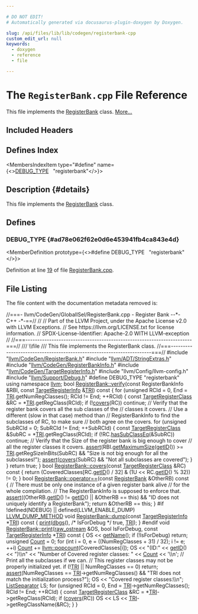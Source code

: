 ```yaml
---

# DO NOT EDIT!
# Automatically generated via docusaurus-plugin-doxygen by Doxygen.

slug: /api/files/lib/lib/codegen/registerbank-cpp
custom_edit_url: null
keywords:
  - doxygen
  - reference
  - file

---
```





# The `RegisterBank.cpp` File Reference

<DoxygenPage pluginConfig={pluginConfig}>

This file implements the <a href="/docs/api/classes/llvm/registerbank">RegisterBank</a> class. <a href="#details">More...</a>

## Included Headers

<IncludesList>
<IncludesListItem
  filePath="llvm/CodeGen/RegisterBank.h"
  permalink="/docs/api/files/include/include/llvm/include/llvm/codegen/registerbank-h"
  isLocal="true" />
<IncludesListItem
  filePath="llvm/ADT/StringExtras.h"
  permalink="/docs/api/files/include/include/llvm/include/llvm/adt/stringextras-h"
  isLocal="true" />
<IncludesListItem
  filePath="llvm/CodeGen/RegisterBankInfo.h"
  permalink="/docs/api/files/include/include/llvm/include/llvm/codegen/registerbankinfo-h"
  isLocal="true" />
<IncludesListItem
  filePath="llvm/CodeGen/TargetRegisterInfo.h"
  permalink="/docs/api/files/include/include/llvm/include/llvm/codegen/targetregisterinfo-h"
  isLocal="true" />
<IncludesListItem
  filePath="llvm/Config/llvm-config.h"
  permalink=""
  isLocal="true" />
<IncludesListItem
  filePath="llvm/Support/Debug.h"
  permalink="/docs/api/files/include/include/llvm/include/llvm/support/debug-h"
  isLocal="true" />
</IncludesList>

## Defines Index

<MembersIndex>

<MembersIndexItem
  type="#define"
  name={<><a href="#ad78e062f62e0d6e453941fb4ca843e4d">DEBUG&#95;TYPE</a>&nbsp;&nbsp;&nbsp;&quot;registerbank&quot;</>}>
</MembersIndexItem>

</MembersIndex>

## Description {#details}

This file implements the <a href="/docs/api/classes/llvm/registerbank">RegisterBank</a> class.

<SectionDefinition>

## Defines

### DEBUG&#95;TYPE {#ad78e062f62e0d6e453941fb4ca843e4d}

<MemberDefinition
  prototype={<>#define DEBUG&#95;TYPE&nbsp;&nbsp;&nbsp;&quot;registerbank&quot;</>}>

Definition at line <a href="#l00019">19</a> of file <a href="/docs/api/files/lib/lib/codegen/registerbank-cpp">RegisterBank.cpp</a>.
</MemberDefinition>

</SectionDefinition>

## File Listing

The file content with the documentation metadata removed is:

<ProgramListing>

<Link id="l00001" /><CodeLine lineNumber="1"><Highlight kind="comment">//===- llvm/CodeGen/GlobalISel/RegisterBank.cpp - Register Bank --&#42;- C++ -&#42;-==//</Highlight><Highlight kind="normal"></Highlight></CodeLine>
<Link id="l00002" /><CodeLine lineNumber="2"><Highlight kind="normal"></Highlight><Highlight kind="comment">//</Highlight><Highlight kind="normal"></Highlight></CodeLine>
<Link id="l00003" /><CodeLine lineNumber="3"><Highlight kind="normal"></Highlight><Highlight kind="comment">// Part of the LLVM Project, under the Apache License v2.0 with LLVM Exceptions.</Highlight><Highlight kind="normal"></Highlight></CodeLine>
<Link id="l00004" /><CodeLine lineNumber="4"><Highlight kind="normal"></Highlight><Highlight kind="comment">// See https://llvm.org/LICENSE.txt for license information.</Highlight><Highlight kind="normal"></Highlight></CodeLine>
<Link id="l00005" /><CodeLine lineNumber="5"><Highlight kind="normal"></Highlight><Highlight kind="comment">// SPDX-License-Identifier: Apache-2.0 WITH LLVM-exception</Highlight><Highlight kind="normal"></Highlight></CodeLine>
<Link id="l00006" /><CodeLine lineNumber="6"><Highlight kind="normal"></Highlight><Highlight kind="comment">//</Highlight><Highlight kind="normal"></Highlight></CodeLine>
<Link id="l00007" /><CodeLine lineNumber="7"><Highlight kind="normal"></Highlight><Highlight kind="comment">//===----------------------------------------------------------------------===//</Highlight><Highlight kind="comment"></Highlight></CodeLine>
<Link id="l00008" /><CodeLine lineNumber="8"><Highlight kind="comment">/// \\file</Highlight></CodeLine>
<Link id="l00009" /><CodeLine lineNumber="9"><Highlight kind="comment">/// This file implements the RegisterBank class.</Highlight><Highlight kind="normal"></Highlight></CodeLine>
<Link id="l00010" /><CodeLine lineNumber="10"><Highlight kind="normal"></Highlight><Highlight kind="comment">//===----------------------------------------------------------------------===//</Highlight><Highlight kind="normal"></Highlight></CodeLine>
<Link id="l00011" /><CodeLine lineNumber="11"><Highlight kind="normal"></Highlight></CodeLine>
<Link id="l00012" /><CodeLine lineNumber="12"><Highlight kind="normal"></Highlight><Highlight kind="preprocessor">#include &quot;<a href="/docs/api/files/include/include/llvm/include/llvm/codegen/registerbank-h">llvm/CodeGen/RegisterBank.h</a>&quot;</Highlight><Highlight kind="normal"></Highlight></CodeLine>
<Link id="l00013" /><CodeLine lineNumber="13"><Highlight kind="normal"></Highlight><Highlight kind="preprocessor">#include &quot;<a href="/docs/api/files/include/include/llvm/include/llvm/adt/stringextras-h">llvm/ADT/StringExtras.h</a>&quot;</Highlight><Highlight kind="normal"></Highlight></CodeLine>
<Link id="l00014" /><CodeLine lineNumber="14"><Highlight kind="normal"></Highlight><Highlight kind="preprocessor">#include &quot;<a href="/docs/api/files/include/include/llvm/include/llvm/codegen/registerbankinfo-h">llvm/CodeGen/RegisterBankInfo.h</a>&quot;</Highlight><Highlight kind="normal"></Highlight></CodeLine>
<Link id="l00015" /><CodeLine lineNumber="15"><Highlight kind="normal"></Highlight><Highlight kind="preprocessor">#include &quot;<a href="/docs/api/files/include/include/llvm/include/llvm/codegen/targetregisterinfo-h">llvm/CodeGen/TargetRegisterInfo.h</a>&quot;</Highlight><Highlight kind="normal"></Highlight></CodeLine>
<Link id="l00016" /><CodeLine lineNumber="16"><Highlight kind="normal"></Highlight><Highlight kind="preprocessor">#include &quot;llvm/Config/llvm-config.h&quot;</Highlight><Highlight kind="normal"></Highlight></CodeLine>
<Link id="l00017" /><CodeLine lineNumber="17"><Highlight kind="normal"></Highlight><Highlight kind="preprocessor">#include &quot;<a href="/docs/api/files/include/include/llvm/include/llvm/support/debug-h">llvm/Support/Debug.h</a>&quot;</Highlight><Highlight kind="normal"></Highlight></CodeLine>
<Link id="l00018" /><CodeLine lineNumber="18"><Highlight kind="normal"></Highlight></CodeLine>
<Link id="l00019" /><CodeLine lineNumber="19" lineLink="#ad78e062f62e0d6e453941fb4ca843e4d"><Highlight kind="normal"></Highlight><Highlight kind="preprocessor">#define DEBUG&#95;TYPE &quot;registerbank&quot;</Highlight><Highlight kind="normal"></Highlight></CodeLine>
<Link id="l00020" /><CodeLine lineNumber="20"><Highlight kind="normal"></Highlight></CodeLine>
<Link id="l00021" /><CodeLine lineNumber="21"><Highlight kind="normal"></Highlight><Highlight kind="keyword">using namespace </Highlight><Highlight kind="normal"><a href="/docs/api/namespaces/llvm">llvm</a>;</Highlight></CodeLine>
<Link id="l00022" /><CodeLine lineNumber="22"><Highlight kind="normal"></Highlight></CodeLine>
<Link id="l00023" /><CodeLine lineNumber="23" lineLink="/docs/api/classes/llvm/registerbank/#a29b158112720b57e5aa9898944c69330"><Highlight kind="normal"></Highlight><Highlight kind="keywordtype">bool</Highlight><Highlight kind="normal"> <a href="/docs/api/classes/llvm/registerbank/#a29b158112720b57e5aa9898944c69330">RegisterBank::verify</a>(</Highlight><Highlight kind="keyword">const</Highlight><Highlight kind="normal"> RegisterBankInfo &amp;RBI,</Highlight></CodeLine>
<Link id="l00024" /><CodeLine lineNumber="24"><Highlight kind="normal">                          </Highlight><Highlight kind="keyword">const</Highlight><Highlight kind="normal"> <a href="/docs/api/classes/llvm/targetregisterinfo">TargetRegisterInfo</a> &amp;<a href="/docs/api/files/lib/lib/codegen/machinesink-cpp/#a0f36ed1bc17fc1aa97fe291c439a0698">TRI</a>)</Highlight><Highlight kind="keyword"> const </Highlight><Highlight kind="normal">&#123;</Highlight></CodeLine>
<Link id="l00025" /><CodeLine lineNumber="25"><Highlight kind="normal">  </Highlight><Highlight kind="keywordflow">for</Highlight><Highlight kind="normal"> (</Highlight><Highlight kind="keywordtype">unsigned</Highlight><Highlight kind="normal"> RCId = 0, End = <a href="/docs/api/files/lib/lib/codegen/machinesink-cpp/#a0f36ed1bc17fc1aa97fe291c439a0698">TRI</a>.getNumRegClasses(); RCId != End; ++RCId) &#123;</Highlight></CodeLine>
<Link id="l00026" /><CodeLine lineNumber="26"><Highlight kind="normal">    </Highlight><Highlight kind="keyword">const</Highlight><Highlight kind="normal"> <a href="/docs/api/classes/llvm/targetregisterclass">TargetRegisterClass</a> &amp;RC = &#42;<a href="/docs/api/files/lib/lib/codegen/machinesink-cpp/#a0f36ed1bc17fc1aa97fe291c439a0698">TRI</a>.getRegClass(RCId);</Highlight></CodeLine>
<Link id="l00027" /><CodeLine lineNumber="27"><Highlight kind="normal"></Highlight></CodeLine>
<Link id="l00028" /><CodeLine lineNumber="28"><Highlight kind="normal">    </Highlight><Highlight kind="keywordflow">if</Highlight><Highlight kind="normal"> (!<a href="/docs/api/classes/llvm/registerbank/#aa0393eeb48bb9235b4fc40b19ebb52f1">covers</a>(RC))</Highlight></CodeLine>
<Link id="l00029" /><CodeLine lineNumber="29"><Highlight kind="normal">      </Highlight><Highlight kind="keywordflow">continue</Highlight><Highlight kind="normal">;</Highlight></CodeLine>
<Link id="l00030" /><CodeLine lineNumber="30"><Highlight kind="normal">    </Highlight><Highlight kind="comment">// Verify that the register bank covers all the sub classes of the</Highlight><Highlight kind="normal"></Highlight></CodeLine>
<Link id="l00031" /><CodeLine lineNumber="31"><Highlight kind="normal">    </Highlight><Highlight kind="comment">// classes it covers.</Highlight><Highlight kind="normal"></Highlight></CodeLine>
<Link id="l00032" /><CodeLine lineNumber="32"><Highlight kind="normal"></Highlight></CodeLine>
<Link id="l00033" /><CodeLine lineNumber="33"><Highlight kind="normal">    </Highlight><Highlight kind="comment">// Use a different (slow in that case) method than</Highlight><Highlight kind="normal"></Highlight></CodeLine>
<Link id="l00034" /><CodeLine lineNumber="34"><Highlight kind="normal">    </Highlight><Highlight kind="comment">// RegisterBankInfo to find the subclasses of RC, to make sure</Highlight><Highlight kind="normal"></Highlight></CodeLine>
<Link id="l00035" /><CodeLine lineNumber="35"><Highlight kind="normal">    </Highlight><Highlight kind="comment">// both agree on the covers.</Highlight><Highlight kind="normal"></Highlight></CodeLine>
<Link id="l00036" /><CodeLine lineNumber="36"><Highlight kind="normal">    </Highlight><Highlight kind="keywordflow">for</Highlight><Highlight kind="normal"> (</Highlight><Highlight kind="keywordtype">unsigned</Highlight><Highlight kind="normal"> SubRCId = 0; SubRCId != End; ++SubRCId) &#123;</Highlight></CodeLine>
<Link id="l00037" /><CodeLine lineNumber="37"><Highlight kind="normal">      </Highlight><Highlight kind="keyword">const</Highlight><Highlight kind="normal"> <a href="/docs/api/classes/llvm/targetregisterclass">TargetRegisterClass</a> &amp;SubRC = &#42;<a href="/docs/api/files/lib/lib/codegen/machinesink-cpp/#a0f36ed1bc17fc1aa97fe291c439a0698">TRI</a>.getRegClass(RCId);</Highlight></CodeLine>
<Link id="l00038" /><CodeLine lineNumber="38"><Highlight kind="normal"></Highlight></CodeLine>
<Link id="l00039" /><CodeLine lineNumber="39"><Highlight kind="normal">      </Highlight><Highlight kind="keywordflow">if</Highlight><Highlight kind="normal"> (!RC.<a href="/docs/api/classes/llvm/targetregisterclass/#a8ea8ce186fc4a70ad542e74d015d84ed">hasSubClassEq</a>(&amp;SubRC))</Highlight></CodeLine>
<Link id="l00040" /><CodeLine lineNumber="40"><Highlight kind="normal">        </Highlight><Highlight kind="keywordflow">continue</Highlight><Highlight kind="normal">;</Highlight></CodeLine>
<Link id="l00041" /><CodeLine lineNumber="41"><Highlight kind="normal"></Highlight></CodeLine>
<Link id="l00042" /><CodeLine lineNumber="42"><Highlight kind="normal">      </Highlight><Highlight kind="comment">// Verify that the Size of the register bank is big enough to cover</Highlight><Highlight kind="normal"></Highlight></CodeLine>
<Link id="l00043" /><CodeLine lineNumber="43"><Highlight kind="normal">      </Highlight><Highlight kind="comment">// all the register classes it covers.</Highlight><Highlight kind="normal"></Highlight></CodeLine>
<Link id="l00044" /><CodeLine lineNumber="44"><Highlight kind="normal">      <a href="/docs/api/files/lib/lib/target/lib/target/amdgpu/silowercontrolflow-cpp/#a4868c5d81c5ccc98c47aeab6244346a0">assert</a>(RBI.<a href="/docs/api/classes/llvm/registerbankinfo/#a86c7cb8b065aaa7ceace9c9218ace573">getMaximumSize</a>(<a href="/docs/api/classes/llvm/registerbank/#abea60948498472cef86d66586ded919e">getID</a>()) &gt;= <a href="/docs/api/files/lib/lib/codegen/machinesink-cpp/#a0f36ed1bc17fc1aa97fe291c439a0698">TRI</a>.getRegSizeInBits(SubRC) &amp;&amp;</Highlight></CodeLine>
<Link id="l00045" /><CodeLine lineNumber="45"><Highlight kind="normal">             </Highlight><Highlight kind="stringliteral">&quot;Size is not big enough for all the subclasses!&quot;</Highlight><Highlight kind="normal">);</Highlight></CodeLine>
<Link id="l00046" /><CodeLine lineNumber="46"><Highlight kind="normal">      <a href="/docs/api/files/lib/lib/target/lib/target/amdgpu/silowercontrolflow-cpp/#a4868c5d81c5ccc98c47aeab6244346a0">assert</a>(<a href="/docs/api/classes/llvm/registerbank/#aa0393eeb48bb9235b4fc40b19ebb52f1">covers</a>(SubRC) &amp;&amp; </Highlight><Highlight kind="stringliteral">&quot;Not all subclasses are covered&quot;</Highlight><Highlight kind="normal">);</Highlight></CodeLine>
<Link id="l00047" /><CodeLine lineNumber="47"><Highlight kind="normal">    &#125;</Highlight></CodeLine>
<Link id="l00048" /><CodeLine lineNumber="48"><Highlight kind="normal">  &#125;</Highlight></CodeLine>
<Link id="l00049" /><CodeLine lineNumber="49"><Highlight kind="normal">  </Highlight><Highlight kind="keywordflow">return</Highlight><Highlight kind="normal"> </Highlight><Highlight kind="keyword">true</Highlight><Highlight kind="normal">;</Highlight></CodeLine>
<Link id="l00050" /><CodeLine lineNumber="50"><Highlight kind="normal">&#125;</Highlight></CodeLine>
<Link id="l00051" /><CodeLine lineNumber="51"><Highlight kind="normal"></Highlight></CodeLine>
<Link id="l00052" /><CodeLine lineNumber="52" lineLink="/docs/api/classes/llvm/registerbank/#aa0393eeb48bb9235b4fc40b19ebb52f1"><Highlight kind="normal"></Highlight><Highlight kind="keywordtype">bool</Highlight><Highlight kind="normal"> <a href="/docs/api/classes/llvm/registerbank/#aa0393eeb48bb9235b4fc40b19ebb52f1">RegisterBank::covers</a>(</Highlight><Highlight kind="keyword">const</Highlight><Highlight kind="normal"> <a href="/docs/api/classes/llvm/targetregisterclass">TargetRegisterClass</a> &amp;RC)</Highlight><Highlight kind="keyword"> const </Highlight><Highlight kind="normal">&#123;</Highlight></CodeLine>
<Link id="l00053" /><CodeLine lineNumber="53"><Highlight kind="normal">  </Highlight><Highlight kind="keywordflow">return</Highlight><Highlight kind="normal"> (CoveredClasses&#91;RC.<a href="/docs/api/classes/llvm/targetregisterclass/#a32a8b65536822d50171455a6baa81da7">getID</a>() / 32&#93; &amp; (1U &lt;&lt; RC.<a href="/docs/api/classes/llvm/targetregisterclass/#a32a8b65536822d50171455a6baa81da7">getID</a>() % 32)) != 0;</Highlight></CodeLine>
<Link id="l00054" /><CodeLine lineNumber="54"><Highlight kind="normal">&#125;</Highlight></CodeLine>
<Link id="l00055" /><CodeLine lineNumber="55"><Highlight kind="normal"></Highlight></CodeLine>
<Link id="l00056" /><CodeLine lineNumber="56" lineLink="/docs/api/classes/llvm/registerbank/#ad72eda1e3512e954a5975578d16079d9"><Highlight kind="normal"></Highlight><Highlight kind="keywordtype">bool</Highlight><Highlight kind="normal"> <a href="/docs/api/classes/llvm/registerbank/#ad72eda1e3512e954a5975578d16079d9">RegisterBank::operator==</a>(</Highlight><Highlight kind="keyword">const</Highlight><Highlight kind="normal"> <a href="/docs/api/classes/llvm/registerbank/#a059db666088120960b8f1b235135eb40">RegisterBank</a> &amp;OtherRB)</Highlight><Highlight kind="keyword"> const </Highlight><Highlight kind="normal">&#123;</Highlight></CodeLine>
<Link id="l00057" /><CodeLine lineNumber="57"><Highlight kind="normal">  </Highlight><Highlight kind="comment">// There must be only one instance of a given register bank alive</Highlight><Highlight kind="normal"></Highlight></CodeLine>
<Link id="l00058" /><CodeLine lineNumber="58"><Highlight kind="normal">  </Highlight><Highlight kind="comment">// for the whole compilation.</Highlight><Highlight kind="normal"></Highlight></CodeLine>
<Link id="l00059" /><CodeLine lineNumber="59"><Highlight kind="normal">  </Highlight><Highlight kind="comment">// The RegisterBankInfo is supposed to enforce that.</Highlight><Highlight kind="normal"></Highlight></CodeLine>
<Link id="l00060" /><CodeLine lineNumber="60"><Highlight kind="normal">  <a href="/docs/api/files/lib/lib/target/lib/target/amdgpu/silowercontrolflow-cpp/#a4868c5d81c5ccc98c47aeab6244346a0">assert</a>((OtherRB.<a href="/docs/api/classes/llvm/registerbank/#abea60948498472cef86d66586ded919e">getID</a>() != <a href="/docs/api/classes/llvm/registerbank/#abea60948498472cef86d66586ded919e">getID</a>() || &amp;OtherRB == </Highlight><Highlight kind="keyword">this</Highlight><Highlight kind="normal">) &amp;&amp;</Highlight></CodeLine>
<Link id="l00061" /><CodeLine lineNumber="61"><Highlight kind="normal">         </Highlight><Highlight kind="stringliteral">&quot;ID does not uniquely identify a RegisterBank&quot;</Highlight><Highlight kind="normal">);</Highlight></CodeLine>
<Link id="l00062" /><CodeLine lineNumber="62"><Highlight kind="normal">  </Highlight><Highlight kind="keywordflow">return</Highlight><Highlight kind="normal"> &amp;OtherRB == </Highlight><Highlight kind="keyword">this</Highlight><Highlight kind="normal">;</Highlight></CodeLine>
<Link id="l00063" /><CodeLine lineNumber="63"><Highlight kind="normal">&#125;</Highlight></CodeLine>
<Link id="l00064" /><CodeLine lineNumber="64"><Highlight kind="normal"></Highlight></CodeLine>
<Link id="l00065" /><CodeLine lineNumber="65"><Highlight kind="normal"></Highlight><Highlight kind="preprocessor">#if !defined(NDEBUG) || defined(LLVM&#95;ENABLE&#95;DUMP)</Highlight><Highlight kind="normal"></Highlight></CodeLine>
<Link id="l00066" /><CodeLine lineNumber="66" lineLink="/docs/api/classes/llvm/registerbank/#a9908e6684d648ead83a4bab5f1bf7c51"><Highlight kind="normal"><a href="/docs/api/files/include/include/llvm/include/llvm/support/compiler-h/#aa863693eef567397d9c292da5bf22d34">LLVM&#95;DUMP&#95;METHOD</a> </Highlight><Highlight kind="keywordtype">void</Highlight><Highlight kind="normal"> <a href="/docs/api/classes/llvm/registerbank/#a9908e6684d648ead83a4bab5f1bf7c51">RegisterBank::dump</a>(</Highlight><Highlight kind="keyword">const</Highlight><Highlight kind="normal"> <a href="/docs/api/classes/llvm/targetregisterinfo">TargetRegisterInfo</a> &#42;<a href="/docs/api/files/lib/lib/codegen/machinesink-cpp/#a0f36ed1bc17fc1aa97fe291c439a0698">TRI</a>)</Highlight><Highlight kind="keyword"> const </Highlight><Highlight kind="normal">&#123;</Highlight></CodeLine>
<Link id="l00067" /><CodeLine lineNumber="67"><Highlight kind="normal">  <a href="/docs/api/classes/llvm/registerbank/#a2f200a149ac3e8669bb616c3b1049ecf">print</a>(<a href="/docs/api/namespaces/llvm/#a7c46c742c31be54870e2038048e6b391">dbgs</a>(), </Highlight><Highlight kind="comment">/&#42; IsForDebug &#42;/</Highlight><Highlight kind="normal"> </Highlight><Highlight kind="keyword">true</Highlight><Highlight kind="normal">, <a href="/docs/api/files/lib/lib/codegen/machinesink-cpp/#a0f36ed1bc17fc1aa97fe291c439a0698">TRI</a>);</Highlight></CodeLine>
<Link id="l00068" /><CodeLine lineNumber="68"><Highlight kind="normal">&#125;</Highlight></CodeLine>
<Link id="l00069" /><CodeLine lineNumber="69"><Highlight kind="normal"></Highlight><Highlight kind="preprocessor">#endif</Highlight><Highlight kind="normal"></Highlight></CodeLine>
<Link id="l00070" /><CodeLine lineNumber="70"><Highlight kind="normal"></Highlight></CodeLine>
<Link id="l00071" /><CodeLine lineNumber="71" lineLink="/docs/api/classes/llvm/registerbank/#a2f200a149ac3e8669bb616c3b1049ecf"><Highlight kind="normal"></Highlight><Highlight kind="keywordtype">void</Highlight><Highlight kind="normal"> <a href="/docs/api/classes/llvm/registerbank/#a2f200a149ac3e8669bb616c3b1049ecf">RegisterBank::print</a>(<a href="/docs/api/classes/llvm/raw-ostream">raw&#95;ostream</a> &amp;OS, </Highlight><Highlight kind="keywordtype">bool</Highlight><Highlight kind="normal"> IsForDebug,</Highlight></CodeLine>
<Link id="l00072" /><CodeLine lineNumber="72"><Highlight kind="normal">                         </Highlight><Highlight kind="keyword">const</Highlight><Highlight kind="normal"> <a href="/docs/api/classes/llvm/targetregisterinfo">TargetRegisterInfo</a> &#42;<a href="/docs/api/files/lib/lib/codegen/machinesink-cpp/#a0f36ed1bc17fc1aa97fe291c439a0698">TRI</a>)</Highlight><Highlight kind="keyword"> const </Highlight><Highlight kind="normal">&#123;</Highlight></CodeLine>
<Link id="l00073" /><CodeLine lineNumber="73"><Highlight kind="normal">  OS &lt;&lt; <a href="/docs/api/classes/llvm/registerbank/#aaff74ccaefe7ac1cf0c4c7eb88c85d28">getName</a>();</Highlight></CodeLine>
<Link id="l00074" /><CodeLine lineNumber="74"><Highlight kind="normal">  </Highlight><Highlight kind="keywordflow">if</Highlight><Highlight kind="normal"> (!IsForDebug)</Highlight></CodeLine>
<Link id="l00075" /><CodeLine lineNumber="75"><Highlight kind="normal">    </Highlight><Highlight kind="keywordflow">return</Highlight><Highlight kind="normal">;</Highlight></CodeLine>
<Link id="l00076" /><CodeLine lineNumber="76"><Highlight kind="normal"></Highlight></CodeLine>
<Link id="l00077" /><CodeLine lineNumber="77"><Highlight kind="normal">  </Highlight><Highlight kind="keywordtype">unsigned</Highlight><Highlight kind="normal"> <a href="/docs/api/namespaces/llvm/#a845e08be4b0320d66901a66b0c0e9509">Count</a> = 0;</Highlight></CodeLine>
<Link id="l00078" /><CodeLine lineNumber="78"><Highlight kind="normal">  </Highlight><Highlight kind="keywordflow">for</Highlight><Highlight kind="normal"> (</Highlight><Highlight kind="keywordtype">int</Highlight><Highlight kind="normal"> i = 0, e = ((NumRegClasses + 31) / 32); i != e; ++i)</Highlight></CodeLine>
<Link id="l00079" /><CodeLine lineNumber="79"><Highlight kind="normal">    <a href="/docs/api/namespaces/llvm/#a845e08be4b0320d66901a66b0c0e9509">Count</a> += <a href="/docs/api/namespaces/llvm/#a0eea77e7bfa82e0219d2ec7b4efbc94f">llvm::popcount</a>(CoveredClasses&#91;i&#93;);</Highlight></CodeLine>
<Link id="l00080" /><CodeLine lineNumber="80"><Highlight kind="normal"></Highlight></CodeLine>
<Link id="l00081" /><CodeLine lineNumber="81"><Highlight kind="normal">  OS &lt;&lt; </Highlight><Highlight kind="stringliteral">&quot;(ID:&quot;</Highlight><Highlight kind="normal"> &lt;&lt; <a href="/docs/api/classes/llvm/registerbank/#abea60948498472cef86d66586ded919e">getID</a>() &lt;&lt; </Highlight><Highlight kind="stringliteral">&quot;)\\n&quot;</Highlight><Highlight kind="normal"></Highlight></CodeLine>
<Link id="l00082" /><CodeLine lineNumber="82"><Highlight kind="normal">     &lt;&lt; </Highlight><Highlight kind="stringliteral">&quot;Number of Covered register classes: &quot;</Highlight><Highlight kind="normal"> &lt;&lt; <a href="/docs/api/namespaces/llvm/#a845e08be4b0320d66901a66b0c0e9509">Count</a> &lt;&lt; </Highlight><Highlight kind="charliteral">&#39;\\n&#39;</Highlight><Highlight kind="normal">;</Highlight></CodeLine>
<Link id="l00083" /><CodeLine lineNumber="83"><Highlight kind="normal">  </Highlight><Highlight kind="comment">// Print all the subclasses if we can.</Highlight><Highlight kind="normal"></Highlight></CodeLine>
<Link id="l00084" /><CodeLine lineNumber="84"><Highlight kind="normal">  </Highlight><Highlight kind="comment">// This register classes may not be properly initialized yet.</Highlight><Highlight kind="normal"></Highlight></CodeLine>
<Link id="l00085" /><CodeLine lineNumber="85"><Highlight kind="normal">  </Highlight><Highlight kind="keywordflow">if</Highlight><Highlight kind="normal"> (!<a href="/docs/api/files/lib/lib/codegen/machinesink-cpp/#a0f36ed1bc17fc1aa97fe291c439a0698">TRI</a> || NumRegClasses == 0)</Highlight></CodeLine>
<Link id="l00086" /><CodeLine lineNumber="86"><Highlight kind="normal">    </Highlight><Highlight kind="keywordflow">return</Highlight><Highlight kind="normal">;</Highlight></CodeLine>
<Link id="l00087" /><CodeLine lineNumber="87"><Highlight kind="normal">  <a href="/docs/api/files/lib/lib/target/lib/target/amdgpu/silowercontrolflow-cpp/#a4868c5d81c5ccc98c47aeab6244346a0">assert</a>(NumRegClasses == <a href="/docs/api/files/lib/lib/codegen/machinesink-cpp/#a0f36ed1bc17fc1aa97fe291c439a0698">TRI</a>-&gt;getNumRegClasses() &amp;&amp;</Highlight></CodeLine>
<Link id="l00088" /><CodeLine lineNumber="88"><Highlight kind="normal">         </Highlight><Highlight kind="stringliteral">&quot;TRI does not match the initialization process?&quot;</Highlight><Highlight kind="normal">);</Highlight></CodeLine>
<Link id="l00089" /><CodeLine lineNumber="89"><Highlight kind="normal">  OS &lt;&lt; </Highlight><Highlight kind="stringliteral">&quot;Covered register classes:\\n&quot;</Highlight><Highlight kind="normal">;</Highlight></CodeLine>
<Link id="l00090" /><CodeLine lineNumber="90"><Highlight kind="normal">  <a href="/docs/api/classes/llvm/listseparator">ListSeparator</a> LS;</Highlight></CodeLine>
<Link id="l00091" /><CodeLine lineNumber="91"><Highlight kind="normal">  </Highlight><Highlight kind="keywordflow">for</Highlight><Highlight kind="normal"> (</Highlight><Highlight kind="keywordtype">unsigned</Highlight><Highlight kind="normal"> RCId = 0, End = <a href="/docs/api/files/lib/lib/codegen/machinesink-cpp/#a0f36ed1bc17fc1aa97fe291c439a0698">TRI</a>-&gt;getNumRegClasses(); RCId != End; ++RCId) &#123;</Highlight></CodeLine>
<Link id="l00092" /><CodeLine lineNumber="92"><Highlight kind="normal">    </Highlight><Highlight kind="keyword">const</Highlight><Highlight kind="normal"> <a href="/docs/api/classes/llvm/targetregisterclass">TargetRegisterClass</a> &amp;RC = &#42;<a href="/docs/api/files/lib/lib/codegen/machinesink-cpp/#a0f36ed1bc17fc1aa97fe291c439a0698">TRI</a>-&gt;getRegClass(RCId);</Highlight></CodeLine>
<Link id="l00093" /><CodeLine lineNumber="93"><Highlight kind="normal"></Highlight></CodeLine>
<Link id="l00094" /><CodeLine lineNumber="94"><Highlight kind="normal">    </Highlight><Highlight kind="keywordflow">if</Highlight><Highlight kind="normal"> (<a href="/docs/api/classes/llvm/registerbank/#aa0393eeb48bb9235b4fc40b19ebb52f1">covers</a>(RC))</Highlight></CodeLine>
<Link id="l00095" /><CodeLine lineNumber="95"><Highlight kind="normal">      OS &lt;&lt; LS &lt;&lt; <a href="/docs/api/files/lib/lib/codegen/machinesink-cpp/#a0f36ed1bc17fc1aa97fe291c439a0698">TRI</a>-&gt;getRegClassName(&amp;RC);</Highlight></CodeLine>
<Link id="l00096" /><CodeLine lineNumber="96"><Highlight kind="normal">  &#125;</Highlight></CodeLine>
<Link id="l00097" /><CodeLine lineNumber="97"><Highlight kind="normal">&#125;</Highlight></CodeLine>

</ProgramListing>

</DoxygenPage>
